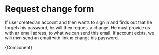 
<Meta title="Modules/Request change form" component={RequestChangeForm} />

# Request change form

If user created an account and then wants to sign in and finds out that he forgets his password, he will then request a change. He must provide us with an email adress, to what we can send this email. If account exists, we will then send an email with link to change his password.


<Canvas>
  <Story name="Request change form">{Component}</Story>
</Canvas>
